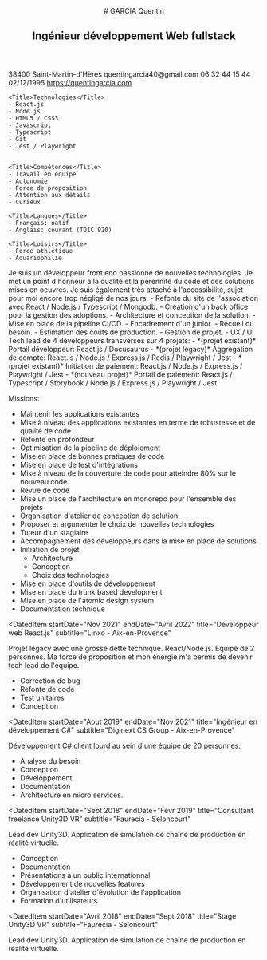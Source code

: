 
<CVTemplate>

<Header>
# GARCIA Quentin

## Ingénieur développement Web fullstack

</Header>

<SidePanel>
    <ProfilePicture/>
    <Title>Profil</Title>
    <IconItem icon="pin" title="Adresse">
    38400 Saint-Martin-d'Hères
    </IconItem>
    <IconItem icon="mail" title="E-Mail">
    quentingarcia40@gmail.com
    </IconItem>
    <IconItem icon="telephone" title="Téléphone">
    06 32 44 15 44
    </IconItem>
    <IconItem icon="cake" title="Date de naissance">
    02/12/1995
    </IconItem>
    <IconItem title="Portefolio" icon="globe">
    <a href="https://quentingarcia.com">https://quentingarcia.com</a>
    </IconItem>

    <Title>Technologies</Title>
    - React.js
    - Node.js
    - HTML5 / CSS3
    - Javascript
    - Typescript
    - Git
    - Jest / Playwright


    <Title>Compétences</Title>
    - Travail en équipe
    - Autonomie
    - Force de proposition
    - Attention aux détails
    - Curieux

    <Title>Langues</Title>
    - Français: natif
    - Anglais: courant (TOIC 920)

    <Title>Loisirs</Title>
    - Force athlétique
    - Aquariophilie

</SidePanel>

<MainPanel>
Je suis un développeur front end passionné de nouvelles technologies. Je met un point d'honneur à la qualité et la pérennité du code et des solutions mises en oeuvres. Je suis également très attaché à l'accessibilité, sujet pour moi encore trop négligé de nos jours.

<Title icon="valise">Expériences professionnelles</Title>
<DatedItem
  startDate="Aout 2023"
  title="Développeur fullstack bénévole"
  subtitle="Amcoeur"
>
  - Refonte du site de l'association avec React / Node.js / Typescript / Mongodb. 
  - Création d'un back office pour la gestion des adoptions.
  - Architecture et conception de la solution.
  - Mise en place de la pipeline CI/CD.
  - Encadrement d'un junior.
  - Recueil du besoin.
  - Estimation des couts de production.
  - Gestion de projet.
  - UX / UI
</DatedItem>
<DatedItem
  startDate="Avril 2022"
  endDate="Juil 2023"
  title="Tech lead développement web front-end"
  subtitle="Linxo - Aix-en-Provence"
>
  Tech lead de 4 développeurs transverses sur 4 projets:
  - *(projet existant)* Portail développeur: React.js / Docusaurus
  - *(projet legacy)* Aggregation de compte: React.js / Node.js / Express.js / Redis / Playwright / Jest
  - *(projet existant)* Initiation de paiement: React.js / Node.js / Express.js / Playwright / Jest
  - *(nouveau projet)* Portail de paiement: React.js / Typescript / Storybook / Node.js / Express.js / Playwright / Jest


  Missions:
  - Maintenir les applications existantes
  - Mise à niveau des applications existantes en terme de robustesse et de qualité de code
  - Refonte en profondeur
  - Optimisation de la pipeline de déploiement
  - Mise en place de bonnes pratiques de code
  - Mise en place de test d'intégrations
  - Mise à niveau de la couverture de code pour atteindre 80% sur le nouveau code
  - Revue de code
  - Mise un place de l'architecture en monorepo pour l'ensemble des projets
  - Organisation d'atelier de conception de solution
  - Proposer et argumenter le choix de nouvelles technologies
  - Tuteur d'un stagiaire
  - Accompagnement des développeurs dans la mise en place de solutions
  - Initiation de projet
    - Architecture
    - Conception
    - Choix des technologies
  - Mise en place d'outils de développement
  - Mise en place du trunk based development
  - Mise en place de l'atomic design system
  - Documentation technique
</DatedItem>

<DatedItem
  startDate="Nov 2021"
  endDate="Avril 2022"
  title="Développeur web React.js"
  subtitle="Linxo - Aix-en-Provence"
>
  Projet legacy avec une grosse dette technique. React/Node.js. Equipe de 2
  personnes. Ma force de proposition et mon énergie m'a permis de devenir tech
  lead de l'équipe. 
  - Correction de bug 
  - Refonte de code 
  - Test unitaires 
  - Conception
</DatedItem>

<DatedItem
  startDate="Aout 2019"
  endDate="Nov 2021"
  title="Ingénieur en développement C#"
  subtitle="Diginext CS Group - Aix-en-Provence"
>
  Développement C# client lourd au sein d'une équipe de 20 personnes. 
  - Analyse du besoin 
  - Conception 
  - Développement 
  - Documentation 
  - Architecture en micro services.
</DatedItem>

<DatedItem
  startDate="Sept 2018"
  endDate="Févr 2019"
  title="Consultant freelance Unity3D VR"
  subtitle="Faurecia - Seloncourt"
>
  Lead dev Unity3D. Application de simulation de chaîne de production en réalité
  virtuelle. 
  - Conception 
  - Documentation 
  - Présentations à un public  internationnal 
  - Développement de nouvelles features 
  - Organisation d'atelier  d'évolution de l'application 
  - Formation d'utilisateurs
</DatedItem>

<DatedItem
  startDate="Avril 2018"
  endDate="Sept 2018"
  title="Stage Unity3D VR"
  subtitle="Faurecia - Seloncourt"
>
  Lead dev Unity3D. Application de simulation de chaîne de production en réalité
  virtuelle.
</DatedItem>

<Title icon="diplome">Formations</Title>
<DatedItem
  startDate="Sept 2013"
  endDate="Aout 2018"
  title="Diplôme d'ingénieur génie informatique"
  subtitle="EISTI Pau"
></DatedItem>

</MainPanel>

</CVTemplate>

